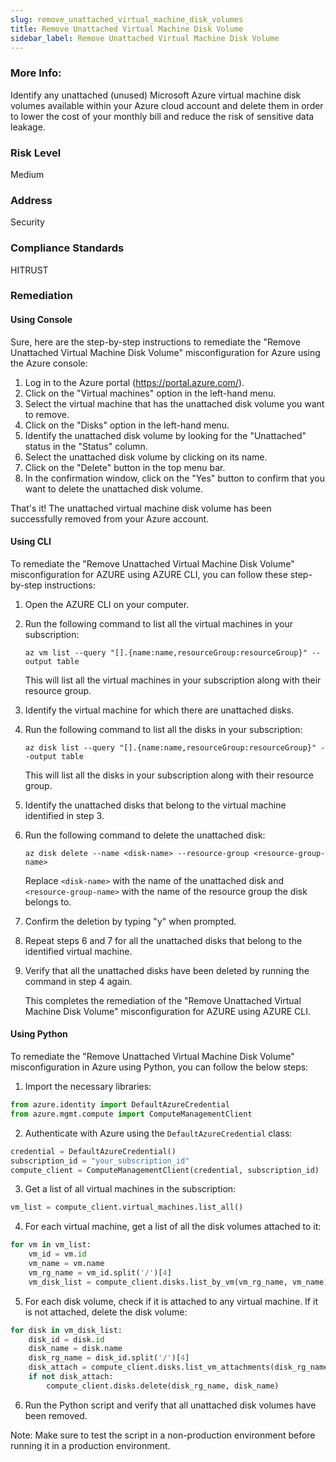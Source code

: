 ```yaml
---
slug: remove_unattached_virtual_machine_disk_volumes
title: Remove Unattached Virtual Machine Disk Volume
sidebar_label: Remove Unattached Virtual Machine Disk Volume
---
```


### More Info:

Identify any unattached (unused) Microsoft Azure virtual machine disk volumes available within your Azure cloud account and delete them in order to lower the cost of your monthly bill and reduce the risk of sensitive data leakage.

### Risk Level

Medium

### Address

Security

### Compliance Standards

HITRUST
### Remediation

#### Using Console

Sure, here are the step-by-step instructions to remediate the "Remove Unattached Virtual Machine Disk Volume" misconfiguration for Azure using the Azure console:

1. Log in to the Azure portal (https://portal.azure.com/).
2. Click on the "Virtual machines" option in the left-hand menu.
3. Select the virtual machine that has the unattached disk volume you want to remove.
4. Click on the "Disks" option in the left-hand menu.
5. Identify the unattached disk volume by looking for the "Unattached" status in the "Status" column.
6. Select the unattached disk volume by clicking on its name.
7. Click on the "Delete" button in the top menu bar.
8. In the confirmation window, click on the "Yes" button to confirm that you want to delete the unattached disk volume.

That's it! The unattached virtual machine disk volume has been successfully removed from your Azure account.

#### Using CLI

To remediate the "Remove Unattached Virtual Machine Disk Volume" misconfiguration for AZURE using AZURE CLI, you can follow these step-by-step instructions:

1. Open the AZURE CLI on your computer.

2. Run the following command to list all the virtual machines in your subscription:

   `az vm list --query "[].{name:name,resourceGroup:resourceGroup}" --output table`

   This will list all the virtual machines in your subscription along with their resource group.

3. Identify the virtual machine for which there are unattached disks.

4. Run the following command to list all the disks in your subscription:

   `az disk list --query "[].{name:name,resourceGroup:resourceGroup}" --output table`

   This will list all the disks in your subscription along with their resource group.

5. Identify the unattached disks that belong to the virtual machine identified in step 3.

6. Run the following command to delete the unattached disk:

   `az disk delete --name <disk-name> --resource-group <resource-group-name>`

   Replace `<disk-name>` with the name of the unattached disk and `<resource-group-name>` with the name of the resource group the disk belongs to.

7. Confirm the deletion by typing "y" when prompted.

8. Repeat steps 6 and 7 for all the unattached disks that belong to the identified virtual machine.

9. Verify that all the unattached disks have been deleted by running the command in step 4 again.

   This completes the remediation of the "Remove Unattached Virtual Machine Disk Volume" misconfiguration for AZURE using AZURE CLI.

#### Using Python

To remediate the "Remove Unattached Virtual Machine Disk Volume" misconfiguration in Azure using Python, you can follow the below steps:

1. Import the necessary libraries:

```python
from azure.identity import DefaultAzureCredential
from azure.mgmt.compute import ComputeManagementClient
```

2. Authenticate with Azure using the `DefaultAzureCredential` class:

```python
credential = DefaultAzureCredential()
subscription_id = "your_subscription_id"
compute_client = ComputeManagementClient(credential, subscription_id)
```

3. Get a list of all virtual machines in the subscription:

```python
vm_list = compute_client.virtual_machines.list_all()
```

4. For each virtual machine, get a list of all the disk volumes attached to it:

```python
for vm in vm_list:
    vm_id = vm.id
    vm_name = vm.name
    vm_rg_name = vm_id.split('/')[4]
    vm_disk_list = compute_client.disks.list_by_vm(vm_rg_name, vm_name)
```

5. For each disk volume, check if it is attached to any virtual machine. If it is not attached, delete the disk volume:

```python
for disk in vm_disk_list:
    disk_id = disk.id
    disk_name = disk.name
    disk_rg_name = disk_id.split('/')[4]
    disk_attach = compute_client.disks.list_vm_attachments(disk_rg_name, disk_name)
    if not disk_attach:
        compute_client.disks.delete(disk_rg_name, disk_name)
```

6. Run the Python script and verify that all unattached disk volumes have been removed.

Note: Make sure to test the script in a non-production environment before running it in a production environment.



